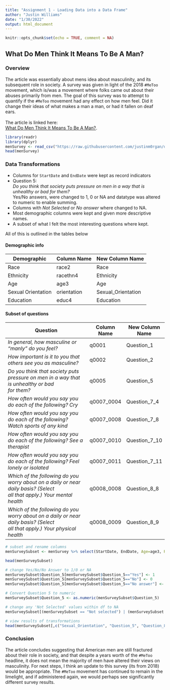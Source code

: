 ```yaml
---
title: "Assignment 1 - Loading Data into a Data Frame"
author: "Justin Williams"
date: "1/30/2022"
output: html_document
---
```


```r
knitr::opts_chunk$set(echo = TRUE, comment = NA)
```

## What Do Men Think It Means To Be A Man?

### Overview

The article was essentially about mens idea about masculinity, and its subsequent role in society. A survey was given in light of the 2018 `#MeToo` movement, which is/was a movement where folks came out about their abuses primarily from men. The goal of this survey was to attempt to quantify if the `#MeToo` movement had any effect on how men feel. Did it change their ideas of what makes a man a man, or had it fallen on deaf ears.
<br>
<br>
The article is linked here:  
<a href="https://fivethirtyeight.com/features/what-do-men-think-it-means-to-be-a-man">What Do Men Think It Means To Be A Man?</a>.

```r
library(readr)
library(dplyr)
menSurvey <- read_csv("https://raw.githubusercontent.com/justinm0rgan/data607/main/Assignments/1/data/raw-responses.csv?token=GHSAT0AAAAAABPMFD5D66OXX2IVUENVMOPKYP6TDXA", show_col_types = F,col_select = 2:98)
head(menSurvey)
```

### Data Transformations
- Columns for `StartDate` and `EndDate` were kept as record indicators
- Question 5:  
  *Do you think that society puts pressure on men in a way that is unhealthy or bad for them?* <br>Yes/No answers, were changed to 1, 0 or NA and datatype was altered to numeric to enable summing.
- Columns with *Not Selected* or *No answer* where changed to NA.
- Most demographic columns were kept and given more descriptive names.
- A subset of what I felt the most interesting questions where kept.

All of this is outlined in the tables below

#### Demographic info

| Demographic 	| Column Name 	| New Column Name 	|
|---	|---	|---	|
| Race 	| race2 	| Race 	|
| Ethnicity 	| racethn4 	| Ethnicity 	|
| Age 	| age3 	| Age 	|
| Sexual Orientation 	| orientation 	| Sexual_Orientation 	|
| Education 	| educ4 	| Education 	|

#### Subset of questions

| Question                                                                                                                   	| Column Name 	| New Column Name 	|
|----------------------------------------------------------------------------------------------------------------------------	|-------------	|-----------------	|
| *In general, how masculine or "manly" do you feel?*                                                                          	| q0001       	| Question_1      	|
| *How important is it to you that others see you as masculine?*                                                               	| q0002       	| Question_2      	|
| *Do you think that society puts pressure on men in a way that is unhealthy or bad<br>for them?*                              	| q0005       	| Question_5      	|
| *How often would you say you do each of the following?  Cry*                                                                 	| q0007_0004  	| Question_7_4    	|
| *How often would you say you do each of the following? Watch sports of any kind*                                             	| q0007_0008  	| Question_7_8    	|
| *How often would you say you do each of the following? See a therapist*                                                      	| q0007_0010  	| Question_7_10   	|
| *How often would you say you do each of the following? Feel lonely or isolated*                                              	| q0007_0011  	| Question_7_11   	|
| *Which of the following do you worry about on a daily or near daily basis? (Select<br>all that apply.) Your mental health*   	| q0008_0008  	| Question_8_8    	|
| *Which of the following do you worry about on a daily or near daily basis? (Select<br>all that apply.) Your physical health* 	| q0008_0009  	| Question_8_9    	|

```r
# subset and rename columns
menSurveySubset <- menSurvey %>% select(StartDate, EndDate, Age=age3, Race=race2, Ethnicity=racethn4, Education=educ4, Sexual_Orientation=orientation, Question_1=q0001, Question_2=q0002, Question_5=q0005, Question_7_4=q0007_0004, Question_7_8=q0007_0008,  Question_7_10=q0007_0010, Question_7_11=q0007_0011, Question_8_8=q0008_0008, Question_8_9=q0008_0009)

head(menSurveySubset)
```
```r
# change Yes/No/No Answer to 1/0 or NA
menSurveySubset$Question_5[menSurveySubset$Question_5=="Yes"] <- 1
menSurveySubset$Question_5[menSurveySubset$Question_5=="No"] <- 0
menSurveySubset$Question_5[menSurveySubset$Question_5=="No answer"] <- NA
```

```r
# Convert Question 5 to numeric
menSurveySubset$Question_5 <- as.numeric(menSurveySubset$Question_5)
```

```r
# change any 'Not Selected' values within df to NA
menSurveySubset[(menSurveySubset == "Not selected") | (menSurveySubset == "No answer")] <- NA
```

```r
# view results of transformations
head(menSurveySubset[,c("Sexual_Orientation", "Question_5", "Question_8_8")])
```
### Conclusion
The article concludes suggesting that American men are still fractured about their role in society, and that despite a years worth of the `#MeToo` headline, it does not mean the majority of men have altered their views on masculinity. For next steps, I think an update to this survey (its from 2018) would be appropriate. The `#MeToo` movement has continued to remain in the limelight, and if administered again, we would perhaps see significantly different survey results.






